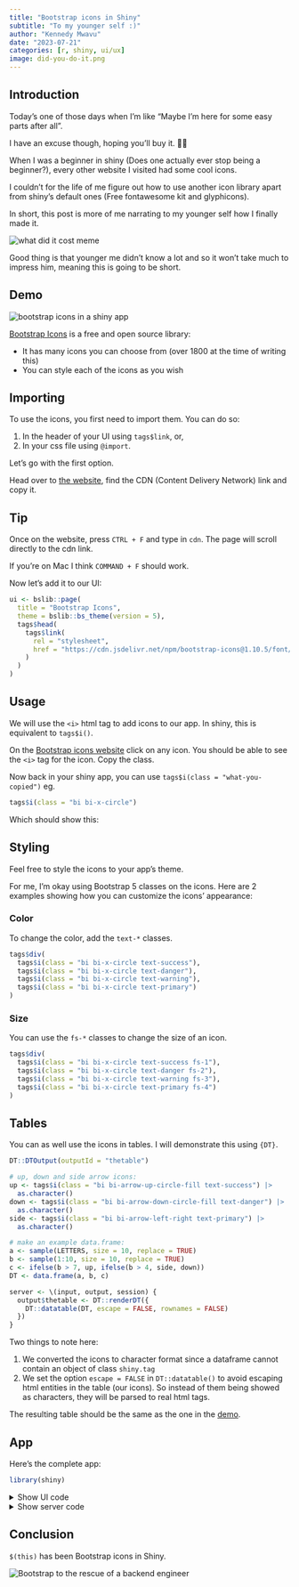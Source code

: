 ```yaml
---
title: "Bootstrap icons in Shiny"
subtitle: "To my younger self :)"
author: "Kennedy Mwavu"
date: "2023-07-21"
categories: [r, shiny, ui/ux]
image: did-you-do-it.png
---
```


## Introduction

Today's one of those days when I'm like "Maybe I'm here for some easy parts after all".

I have an excuse though, hoping you'll buy it. 🤞🏽

When I was a beginner in shiny (Does one actually ever stop being a beginner?), every other website I visited had some cool icons.

I couldn't for the life of me figure out how to use another icon library apart from shiny's default ones (Free fontawesome kit and glyphicons).

In short, this post is more of me narrating to my younger self how I finally made it.

![](did-you-do-it.png){alt="what did it cost meme"}

Good thing is that younger me didn't know a lot and so it won't take much to
impress him, meaning this is going to be short.

## Demo

![](bi.png){alt="bootstrap icons in a shiny app"}

[Bootstrap Icons](https://icons.getbootstrap.com/) is a free and open source
library:

- It has many icons you can choose from (over 1800 at the time of writing this)
- You can style each of the icons as you wish

## Importing

To use the icons, you first need to import them. You can do so: 

1. In the header of your UI using `tags$link`, or,
2. In your css file using `@import`.

Let's go with the first option.

Head over to [the website](https://icons.getbootstrap.com/), find the CDN (Content Delivery Network) link and copy it.

::: {.callout-tip}

## Tip

Once on the website, press `CTRL + F` and type in `cdn`. The page will scroll directly
to the cdn link.

If you're on Mac I think `COMMAND + F` should work.

:::

Now let's add it to our UI:

```.r
ui <- bslib::page(
  title = "Bootstrap Icons",
  theme = bslib::bs_theme(version = 5),
  tags$head(
    tags$link(
      rel = "stylesheet",
      href = "https://cdn.jsdelivr.net/npm/bootstrap-icons@1.10.5/font/bootstrap-icons.css"
    )
  )
)
```

## Usage

We will use the `<i>` html tag to add icons to our app. In shiny, this is
equivalent to `tags$i()`.

On the [Bootstrap icons website](https://icons.getbootstrap.com/) click on any icon. You should be able to see the `<i>` tag for the icon. Copy
the class. 

Now back in your shiny app, you can use `tags$i(class = "what-you-copied")` eg.

```r
tags$i(class = "bi bi-x-circle")
```

Which should show this:

<i class="bi bi-x-circle"></i>

## Styling

Feel free to style the icons to your app's theme.

For me, I'm okay using Bootstrap 5 classes on the icons. Here are 2 examples showing how you can customize the icons' appearance:

### Color

To change the color, add the `text-*` classes.

```r
tags$div(
  tags$i(class = "bi bi-x-circle text-success"),
  tags$i(class = "bi bi-x-circle text-danger"),
  tags$i(class = "bi bi-x-circle text-warning"),
  tags$i(class = "bi bi-x-circle text-primary")
)
```

<i class="bi bi-x-circle text-success"></i>
<i class="bi bi-x-circle text-danger"></i>
<i class="bi bi-x-circle text-warning"></i>
<i class="bi bi-x-circle text-primary"></i>

### Size

You can use the `fs-*` classes to change the size of an icon.

```r
tags$div(
  tags$i(class = "bi bi-x-circle text-success fs-1"),
  tags$i(class = "bi bi-x-circle text-danger fs-2"),
  tags$i(class = "bi bi-x-circle text-warning fs-3"),
  tags$i(class = "bi bi-x-circle text-primary fs-4")
)
```

<i class="bi bi-x-circle text-success fs-1"></i>
<i class="bi bi-x-circle text-danger fs-2"></i>
<i class="bi bi-x-circle text-warning fs-3"></i>
<i class="bi bi-x-circle text-primary fs-4"></i>

## Tables

You can as well use the icons in tables. I will demonstrate this using `{DT}`.

```.r
DT::DTOutput(outputId = "thetable")
```

```.r
# up, down and side arrow icons:
up <- tags$i(class = "bi bi-arrow-up-circle-fill text-success") |>
  as.character()
down <- tags$i(class = "bi bi-arrow-down-circle-fill text-danger") |>
  as.character()
side <- tags$i(class = "bi bi-arrow-left-right text-primary") |>
  as.character()

# make an example data.frame:
a <- sample(LETTERS, size = 10, replace = TRUE)
b <- sample(1:10, size = 10, replace = TRUE)
c <- ifelse(b > 7, up, ifelse(b > 4, side, down))
DT <- data.frame(a, b, c)

server <- \(input, output, session) {
  output$thetable <- DT::renderDT({
    DT::datatable(DT, escape = FALSE, rownames = FALSE)
  })
}
```

Two things to note here:

1. We converted the icons to character format since a dataframe cannot contain an object of class `shiny.tag`
2. We set the option `escape = FALSE` in `DT::datatable()` to avoid escaping html entities in the table (our icons). So instead of them being showed as characters, they will be parsed to real html tags.

The resulting table should be the same as the one in the [demo](#demo).

## App

Here's the complete app:

```.r
library(shiny)
```

<details>
<summary>Show UI code</summary>

```.r
one_to_nine <- paste0("bi bi-", 0:9, "-circle")

ui <- bslib::page(
  title = "Bootstrap Icons",
  theme = bslib::bs_theme(version = 5),
  tags$head(
    tags$link(
      rel = "stylesheet",
      href = "https://cdn.jsdelivr.net/npm/bootstrap-icons@1.10.5/font/bootstrap-icons.css"
    )
  ),
  tags$div(
    class = "container",
    tags$h1("Bootstrap Icons"),
    lapply(one_to_nine, \(x) tags$i(class = x)),
    tags$div(
      tags$i(class = "bi bi-x-circle text-success"),
      tags$i(class = "bi bi-x-circle text-danger"),
      tags$i(class = "bi bi-x-circle text-warning"),
      tags$i(class = "bi bi-x-circle text-primary")
    ),
    tags$div(
      tags$i(class = "bi bi-x-circle text-success fs-1"),
      tags$i(class = "bi bi-x-circle text-danger fs-2"),
      tags$i(class = "bi bi-x-circle text-warning fs-3"),
      tags$i(class = "bi bi-x-circle text-primary fs-4")
    ),
    fluidRow(
      class = "mt-4",
      column(
        width = 6,
        DT::DTOutput(outputId = "thetable")
      )
    )
  )
)
```

</details>

<details>
<summary>Show server code</summary>

```.r
# up, down and side arrow icons:
up <- tags$i(class = "bi bi-arrow-up-circle-fill text-success") |>
  as.character()
down <- tags$i(class = "bi bi-arrow-down-circle-fill text-danger") |>
  as.character()
side <- tags$i(class = "bi bi-arrow-left-right text-primary") |>
  as.character()

# make an example data.frame:
a <- sample(LETTERS, size = 10, replace = TRUE)
b <- sample(1:10, size = 10, replace = TRUE)
c <- ifelse(b > 7, up, ifelse(b > 4, side, down))
DT <- data.frame(a, b, c)

server <- \(input, output, session) {
  output$thetable <- DT::renderDT({
    DT::datatable(DT, escape = FALSE, rownames = FALSE)
  })
}
```

</details>

## Conclusion

`$(this)` has been Bootstrap icons in Shiny.

![](bs-5.jpg){alt="Bootstrap to the rescue of a backend engineer"}
